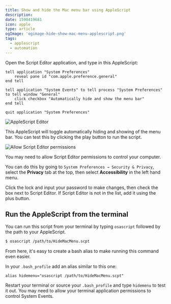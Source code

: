 ```yaml
---
title: Show and hide the Mac menu bar using AppleScript
description: 
date: 1590419681
icon: apple
type: article
ogImage: 'ogimage-hide-show-mac-menu-applescript.png'
tags:
  - applescript
  - automation
---
```


Open the Script Editor application, and type in this AppleScript:

```
tell application "System Preferences"
	reveal pane id "com.apple.preference.general"
end tell

tell application "System Events" to tell process "System Preferences" to tell window "General"
	click checkbox "Automatically hide and show the menu bar"
end tell

quit application "System Preferences"
```

![AppleScript Editor](/apple-script-editor.png)

This AppleScript will toggle automatically hiding and showing of the menu bar. You can test this by clicking the play button to run the script.

![Allow Script Editor permissions](/security-and-privacy.png)

You may need to allow Script Editor permissions to control your computer.

You can do this by going to `System Preferences → Security & Privacy`, select the **Privacy** tab at the top, then select **Accessibility** in the left hand menu.

Click the lock and input your password to make changes, then check the box next to Script Editor. If Script Editor is not in the list, add it using the plus button.

## Run the AppleScript from the terminal

You can run this script from your terminal by typing `osascript` followed by the path to your AppleScript.

```bash
$ osascript /path/to/HideMacMenu.scpt
```

From here, it's easy to create a bash alias to make running this command even easier.

In your `.bash_profile` add an alias similar to this one:

```
alias hidemenu="osascript /path/to/HideMacMenu.scpt"
```

Restart your terminal or source your `.bash_profile` and type `hidemenu` to test it out. You may need to allow your terminal application permissions to control System Events.

